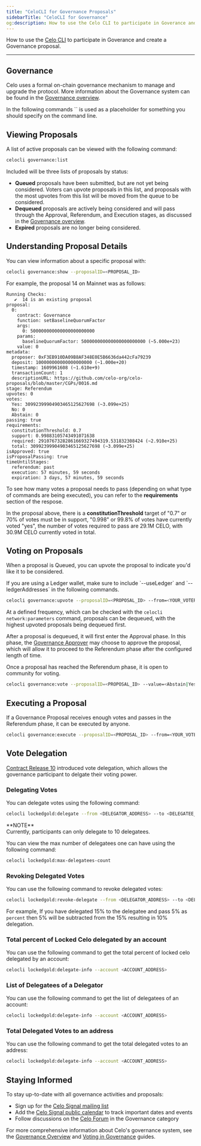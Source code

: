 ```yaml
---
title: "CeloCLI for Governance Proposals"
sidebarTitle: "CeloCLI for Governance"
og:description: How to use the Celo CLI to participate in Goverance and create a Governance proposal.
---
```


How to use the [Celo CLI](/cli/) to participate in Goverance and create a Governance proposal.

---

## Governance

Celo uses a formal on-chain governance mechanism to manage and upgrade the protocol. More information about the Governance system can be found in the [Governance overview](/home/protocol/governance/overview).

<Note>
In the following commands `<VARIABLE>` is used as a placeholder for something you should specify on the command line.
</Note>

## Viewing Proposals

A list of active proposals can be viewed with the following command:

```bash
celocli governance:list
```

Included will be three lists of proposals by status:

- **Queued** proposals have been submitted, but are not yet being considered. Voters can upvote proposals in this list, and proposals with the most upvotes from this list will be moved from the queue to be considered.
- **Dequeued** proposals are actively being considered and will pass through the Approval, Referendum, and Execution stages, as discussed in the [Governance overview](/home/protocol/governance/overview).
- **Expired** proposals are no longer being considered.

## Understanding Proposal Details

You can view information about a specific proposal with:

```bash
celocli governance:show --proposalID=<PROPOSAL_ID>
```

For example, the proposal 14 on Mainnet was as follows:

```
Running Checks:
   ✔  14 is an existing proposal
proposal:
  0:
    contract: Governance
    function: setBaselineQuorumFactor
    args:
      0: 500000000000000000000000
    params:
      baselineQuorumFactor: 500000000000000000000000 (~5.000e+23)
    value: 0
metadata:
  proposer: 0xF3EB910DA09B8AF348E0E5B6636da442cFa79239
  deposit: 100000000000000000000 (~1.000e+20)
  timestamp: 1609961608 (~1.610e+9)
  transactionCount: 1
  descriptionURL: https://github.com/celo-org/celo-proposals/blob/master/CGPs/0016.md
stage: Referendum
upvotes: 0
votes:
  Yes: 30992399904903465125627698 (~3.099e+25)
  No: 0
  Abstain: 0
passing: true
requirements:
  constitutionThreshold: 0.7
  support: 0.99883105743491071638
  required: 29107673282861669327494319.531832308424 (~2.910e+25)
  total: 30992399904903465125627698 (~3.099e+25)
isApproved: true
isProposalPassing: true
timeUntilStages:
  referendum: past
  execution: 57 minutes, 59 seconds
  expiration: 3 days, 57 minutes, 59 seconds
```

To see how many votes a proposal needs to pass (depending on what type of commands are being executed), you can refer to the **requirements** section of the respose.

In the proposal above, there is a **constitutionThreshold** target of "0.7" or 70% of votes must be in support, "0.998" or 99.8% of votes have currently voted "yes", the number of votes required to pass are 29.1M CELO, with 30.9M CELO currently voted in total.

## Voting on Proposals

When a proposal is Queued, you can upvote the proposal to indicate you'd like it to be considered.

<Note>
If you are using a Ledger wallet, make sure to include `--useLedger` and `--ledgerAddresses` in the
following commands.
</Note>

```bash
celocli governance:upvote --proposalID=<PROPOSAL_ID> --from=<YOUR_VOTER_ADDRESS>
```

At a defined frequency, which can be checked with the `celocli network:parameters` command, proposals can be dequeued, with the highest upvoted proposals being dequeued first.

After a proposal is dequeued, it will first enter the Approval phase.
In this phase, the [Governance Approver](/home/protocol/governance/overview#approval) may choose to approve the proposal, which will allow it to proceed to the Referendum phase after the configured length of time.

Once a proposal has reached the Referendum phase, it is open to community for voting.

```bash
celocli governance:vote --proposalID=<PROPOSAL_ID> --value=<Abstain|Yes|No> --from=<YOUR_VOTER_ADDRESS>
```

## Executing a Proposal

If a Governance Proposal receives enough votes and passes in the Referendum phase, it can be executed by anyone.

```bash
celocli governance:execute --proposalID=<PROPOSAL_ID> --from=<YOUR_VOTER_ADDRESS>
```

## Vote Delegation

[Contract Release 10](https://github.com/celo-org/celo-monorepo/issues/10375) introduced vote delegation, which allows the governance participant to delgate their voting power.

### Delegating Votes

You can delegate votes using the following command:

```bash
celocli lockedgold:delegate --from <DELEGATOR_ADDRESS> --to <DELEGATEE_ADDRESS> --percent <PERCENTAGE_BETWEEN_1_AND_100>
```

<Info>
**NOTE**<br/>
Currently, participants can only delegate to 10 delegatees.
</Info>

You can view the max number of delegatees one can have using the following command:

```bash
celocli lockedgold:max-delegatees-count
```

### Revoking Delegated Votes

You can use the following command to revoke delegated votes:

```bash
celocli lockedgold:revoke-delegate --from <DELEGATOR_ADDRESS> --to <DELEGATEE_ADDRESS> --percent <PERCENTAGE_TO_BE_REVOKED>
```

For example, If you have delegated 15% to the delegatee and pass 5% as `percent` then 5% will be subtracted from the 15% resulting in 10% delegation.

### Total percent of Locked Celo delegated by an account

You can use the following command to get the total percent of locked celo delegated by an account:

```bash
celocli lockedgold:delegate-info --account <ACCOUNT_ADDRESS>
```

### List of Delegatees of a Delegator

You can use the following command to get the list of delegatees of an account:

```bash
celocli lockedgold:delegate-info --account <ACCOUNT_ADDRESS>
```

### Total Delegated Votes to an address

You can use the following command to get the total delegated votes to an address:

```bash
celocli lockedgold:delegate-info --account <ACCOUNT_ADDRESS>
```

## Staying Informed

To stay up-to-date with all governance activities and proposals:

- Sign up for the [Celo Signal mailing list](https://share.hsforms.com/1Qrhush1vSA2WIamd_yL4ow53n4j)
- Add the [Celo Signal public calendar](https://calendar.google.com/calendar/u/0/embed?src=c_9su6ich1uhmetr4ob3sij6kaqs@group.calendar.google.com) to track important dates and events
- Follow discussions on the [Celo Forum](https://forum.celo.org/) in the Governance category

For more comprehensive information about Celo's governance system, see the [Governance Overview](/home/protocol/governance/overview) and [Voting in Governance](/home/protocol/governance/voting-in-governance) guides.